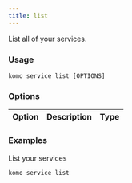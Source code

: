 ```yaml
---
title: list
---
```


List all of your services.

### Usage

`komo service list [OPTIONS]`

### Options

| Option | Description | Type |
| ------ | ----------- | ---- |

### Examples

List your services

```bash
komo service list
```
